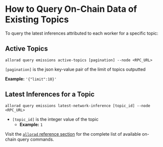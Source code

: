 # How to Query On-Chain Data of Existing Topics

To query the latest inferences attributed to each worker for a specific topic:

## Active Topics

```
allorad query emissions active-topics [pagination] --node <RPC_URL>
```

`[pagination]` is the json key-value pair of the limit of topics outputted

**Example:** `'{"limit":10}'`

## Latest Inferences for a Topic

```
allorad query emissions latest-network-inference [topic_id] --node <RPC_URL>
```

- `[topic_id]` is the integer value of the topic
    - **Example:** `1`

Visit the [`allorad` reference section](/devs/reference/allorad#query-functions) for the complete list of available on-chain query commands.

